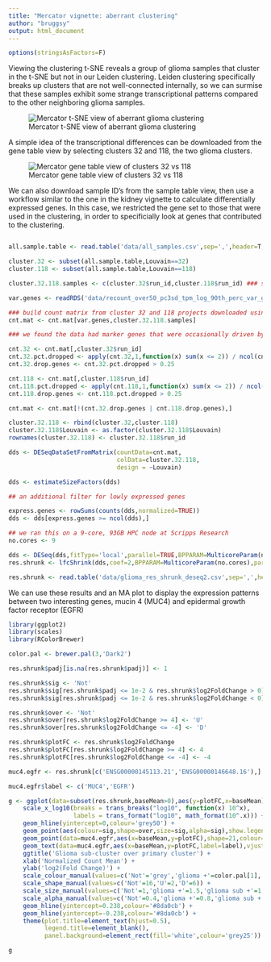 ```yaml
---
title: "Mercator vignette: aberrant clustering"
author: "bruggsy"
output: html_document
---
```


```r

options(stringsAsFactors=F)

```

Viewing the clustering t-SNE reveals a group of glioma samples that cluster in the t-SNE but not in our Leiden clustering.
Leiden clustering specifically breaks up clusters that are not well-connected internally, so we can surmise that these samples exhibit some strange transcriptional patterns compared to the other neighboring glioma samples.

![Mercator t-SNE view of aberrant glioma clustering](figs/glioma_tsne.png)

A simple idea of the transcriptional differences can be downloaded from the gene table view by selecting clusters 32 and 118, the two glioma clusters.

![Mercator gene table view of clusters 32 vs 118](figs/glioma_gene_table.png)

We can also download sample ID's from the sample table view, then use a workflow similar to the one in the kidney vignette to calculate differentially expressed genes. 
In this case, we restricted the gene set to those that were used in the clustering, in order to specificially look at genes that contributed to the clustering.

```r

all.sample.table <- read.table('data/all_samples.csv',sep=',',header=T,row.names=1,stringsAsFactors=F)

cluster.32 <- subset(all.sample.table,Louvain==32)
cluster.118 <- subset(all.sample.table,Louvain==118)

cluster.32.118.samples <- c(cluster.32$run_id,cluster.118$run_id) ### some samples actually have multiple RNA-seq runs, so recount ID's by runs

var.genes <- readRDS('data/recount_over50_pc3sd_tpm_log_90th_perc_var_genes.RDS') ### top variable genes that add up to 90% of total variance, used in clustering

### build count matrix from cluster 32 and 118 projects downloaded using recount package
cnt.mat <- cnt.mat[var.genes,cluster.32.118.samples]

### we found the data had marker genes that were occasionally driven by dropouts (likely due to bad RNA libraries), so we removed genes that were highly non-expressed in either dataset

cnt.32 <- cnt.mat[,cluster.32$run_id]
cnt.32.pct.dropped <- apply(cnt.32,1,function(x) sum(x <= 2)) / ncol(cnt.32)
cnt.32.drop.genes <- cnt.32.pct.dropped > 0.25

cnt.118 <- cnt.mat[,cluster.118$run_id]
cnt.118.pct.dropped <- apply(cnt.118,1,function(x) sum(x <= 2)) / ncol(cnt.118)
cnt.118.drop.genes <- cnt.118.pct.dropped > 0.25

cnt.mat <- cnt.mat[!(cnt.32.drop.genes | cnt.118.drop.genes),]

cluster.32.118 <- rbind(cluster.32,cluster.118)
cluster.32.118$Louvain <- as.factor(cluster.32.118$Louvain)
rownames(cluster.32.118) <- cluster.32.118$run_id

dds <- DESeqDataSetFromMatrix(countData=cnt.mat,
                              colData=cluster.32.118,
                              design = ~Louvain)

dds <- estimateSizeFactors(dds)

## an additional filter for lowly expressed genes

express.genes <- rowSums(counts(dds,normalized=TRUE))
dds <- dds[express.genes >= ncol(dds),] 

## we ran this on a 9-core, 93GB HPC node at Scripps Research
no.cores <- 9 

dds <- DESeq(dds,fitType='local',parallel=TRUE,BPPARAM=MulticoreParam(no.cores))
res.shrunk <- lfcShrink(dds,coef=2,BPPARAM=MulticoreParam(no.cores),parallel=TRUE,type='apeglm')

```

```r

res.shrunk <- read.table('data/glioma_res_shrunk_deseq2.csv',sep=',',header=T)

```

We can use these results and an MA plot to display the expression patterns between two interesting genes, mucin 4 (MUC4) and epidermal growth factor receptor (EGFR)

```r
library(ggplot2)
library(scales)
library(RColorBrewer)

color.pal <- brewer.pal(3,'Dark2')

res.shrunk$padj[is.na(res.shrunk$padj)] <- 1

res.shrunk$sig <- 'Not'
res.shrunk$sig[res.shrunk$padj <= 1e-2 & res.shrunk$log2FoldChange > 0] <- 'glioma sub +'
res.shrunk$sig[res.shrunk$padj <= 1e-2 & res.shrunk$log2FoldChange < 0] <- 'glioma +'

res.shrunk$over <- 'Not'
res.shrunk$over[res.shrunk$log2FoldChange >= 4] <- 'U'
res.shrunk$over[res.shrunk$log2FoldChange <= -4] <- 'D'

res.shrunk$plotFC <- res.shrunk$log2FoldChange
res.shrunk$plotFC[res.shrunk$log2FoldChange >= 4] <- 4
res.shrunk$plotFC[res.shrunk$log2FoldChange <= -4] <- -4

muc4.egfr <- res.shrunk[c('ENSG00000145113.21','ENSG00000146648.16'),]

muc4.egfr$label <- c('MUC4','EGFR')

g <- ggplot(data=subset(res.shrunk,baseMean>0),aes(y=plotFC,x=baseMean)) +
    scale_x_log10(breaks = trans_breaks("log10", function(x) 10^x),
                  labels = trans_format("log10", math_format(10^.x))) +
    geom_hline(yintercept=0,colour='grey50') +
    geom_point(aes(colour=sig,shape=over,size=sig,alpha=sig),show.legend=FALSE) +
    geom_point(data=muc4.egfr,aes(x=baseMean,y=plotFC),shape=21,colour='black',fill=NA,size=2,stroke=3,alpha=1) +
    geom_text(data=muc4.egfr,aes(x=baseMean,y=plotFC,label=label),vjust=2,hjust=-0.25) +
    ggtitle('Glioma sub-cluster over primary cluster') +
    xlab('Normalized Count Mean') +
    ylab('log2(Fold Change)') +
    scale_colour_manual(values=c('Not'='grey','glioma +'=color.pal[1],'glioma sub +'=color.pal[2]))+
    scale_shape_manual(values=c('Not'=16,'U'=2,'D'=6)) +
    scale_size_manual(values=c('Not'=1,'glioma +'=1.5,'glioma sub +'=1.5)) +
    scale_alpha_manual(values=c('Not'=0.4,'glioma +'=0.8,'glioma sub +'=0.8)) +
    geom_hline(yintercept=0.238,colour='#8da0cb') +
    geom_hline(yintercept=-0.238,colour='#8da0cb') +
    theme(plot.title=element_text(hjust=0.5),
          legend.title=element_blank(),
          panel.background=element_rect(fill='white',colour='grey25'))

g

```
